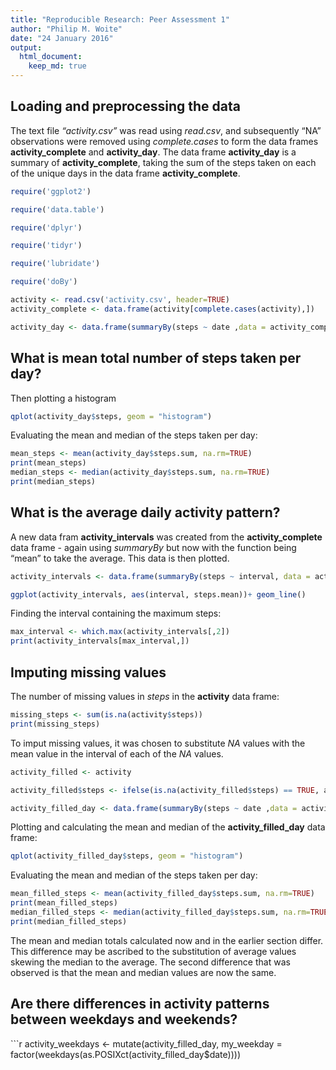 ```yaml
---
title: "Reproducible Research: Peer Assessment 1"
author: "Philip M. Woite"
date: "24 January 2016"
output: 
  html_document:
    keep_md: true
---
```



## Loading and preprocessing the data
The text file *"activity.csv"* was read using *read.csv*, and subsequently "NA" observations were removed using *complete.cases* to form the data frames **activity_complete** and **activity_day**. The data frame **activity_day** is a summary of **activity_complete**, taking the sum of the steps taken on each of the unique days in the data frame **activity_complete**.

```r
require('ggplot2')

require('data.table')

require('dplyr')

require('tidyr')

require('lubridate')

require('doBy')

activity <- read.csv('activity.csv', header=TRUE)
activity_complete <- data.frame(activity[complete.cases(activity),])

activity_day <- data.frame(summaryBy(steps ~ date ,data = activity_complete, FUN = list(sum)))
```

## What is mean total number of steps taken per day?

Then plotting a histogram

```r
qplot(activity_day$steps, geom = "histogram")
```

Evaluating the mean and median of the steps taken per day:

```r
mean_steps <- mean(activity_day$steps.sum, na.rm=TRUE)
print(mean_steps)
median_steps <- median(activity_day$steps.sum, na.rm=TRUE)
print(median_steps)
```




## What is the average daily activity pattern?
A new data fram **activity_intervals** was created from the **activity_complete** data frame - again using *summaryBy* but now with the function being "mean" to take the average. This data is then plotted.

```r
activity_intervals <- data.frame(summaryBy(steps ~ interval, data = activity_complete , FUN = list(mean)))

ggplot(activity_intervals, aes(interval, steps.mean))+ geom_line()
```

Finding the interval containing the maximum steps:

```r
max_interval <- which.max(activity_intervals[,2])
print(activity_intervals[max_interval,])
```

## Imputing missing values
The number of missing values in *steps* in the **activity** data frame:

```r
missing_steps <- sum(is.na(activity$steps))
print(missing_steps)
```

To imput missing values, it was chosen to substitute *NA* values with the mean value in the interval of each of the *NA* values.

```r
activity_filled <- activity

activity_filled$steps <- ifelse(is.na(activity_filled$steps) == TRUE, activity_intervals$steps.mean, activity_filled$steps)

activity_filled_day <- data.frame(summaryBy(steps ~ date ,data = activity_filled, FUN = list(sum)))

```

Plotting and calculating the mean and median of the **activity_filled_day** data frame:

```r
qplot(activity_filled_day$steps, geom = "histogram")
```

Evaluating the mean and median of the steps taken per day:

```r
mean_filled_steps <- mean(activity_filled_day$steps.sum, na.rm=TRUE)
print(mean_filled_steps)
median_filled_steps <- median(activity_filled_day$steps.sum, na.rm=TRUE)
print(median_filled_steps)
```

The mean and median totals calculated now and in the earlier section differ. This difference may be ascribed to the substitution of average values skewing the median to the average. The second difference that was observed is that the mean and median values are now the same.

## Are there differences in activity patterns between weekdays and weekends?

```r
activity_weekdays <- mutate(activity_filled_day, my_weekday = factor(weekdays(as.POSIXct(activity_filled_day$date))))


